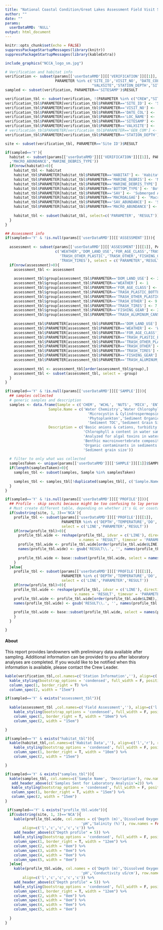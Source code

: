 ```yaml
---
title: "National Coastal Condition/Great Lakes Assessment Field Visit Summary"
author: ""
date: ""
params:
  userDataRMD: 'NULL'
output: html_document
---
```



```r
knitr::opts_chunk$set(echo = FALSE)
suppressPackageStartupMessages(library(knitr))
suppressPackageStartupMessages(library(kableExtra))


```

```r

include_graphics("NCCA_logo_sm.jpg")

```

```r

# Verification and habitat info
verification <- subset(params[['userDataRMD']][['VERIFICATION']][[1]], 
                       PARAMETER %in% c('SITE_ID','VISIT_NO', "DATE_COL","LOC_NAME",
                                        "VALXSITE",'STATION_DEPTH','SITESAMP'))
sampled <- subset(verification, PARAMETER=='SITESAMP')$RESULT

verification_tbl <- subset(verification, !(PARAMETER %in% c("CREW","SITESAMP")), select=c('PARAMETER','RESULT'))
verification_tbl$PARAMETER[verification_tbl$PARAMETER=='SITE_ID'] <- 'Site ID'
verification_tbl$PARAMETER[verification_tbl$PARAMETER=='VISIT_NO'] <- 'Visit Number'
verification_tbl$PARAMETER[verification_tbl$PARAMETER=='DATE_COL'] <- 'Sample Date'
verification_tbl$PARAMETER[verification_tbl$PARAMETER=='LOC_NAME'] <- 'Location'
verification_tbl$PARAMETER[verification_tbl$PARAMETER=='SITESAMP'] <- 'Site Sampled (Y/N)?'
verification_tbl$PARAMETER[verification_tbl$PARAMETER=='VALXSITE'] <- 'Sample Type'
# verification_tbl$PARAMETER[verification_tbl$PARAMETER=='GEN_COM'] <- 'General Site Comments'
verification_tbl$PARAMETER[verification_tbl$PARAMETER=='STATION_DEPTH'] <- 'Station Depth (m)'

site <- subset(verification_tbl, PARAMETER=='Site ID')$RESULT


```

```r
if(sampled=='Y'){
  habitat <- subset(params[['userDataRMD']][['VERIFICATION']][[1]], PARAMETER %in% c('HABITAT','BOTTOM_TYPE','MARINE_DEBRIS','SAV','SAV_ABUNDANCE','MACROALGAE'
  ,'MACRO_ABUNDANCE','MARINE_DEBRIS_TYPE'))
  if(nrow(habitat)>0){ 
    habitat_tbl <- habitat
    habitat_tbl$PARAMETER[habitat_tbl$PARAMETER=='HABITAT'] <- 'Habitat Type'
    habitat_tbl$PARAMETER[habitat_tbl$PARAMETER=='MARINE_DEBRIS'] <- 'Marine debris'
    habitat_tbl$PARAMETER[habitat_tbl$PARAMETER=='MARINE_DEBRIS_TYPE'] <- 'Marine debris type'
    habitat_tbl$PARAMETER[habitat_tbl$PARAMETER=='BOTTOM_TYPE'] <- 'Bottom type'
    habitat_tbl$PARAMETER[habitat_tbl$PARAMETER=='SAV'] <- 'Submerged Aquatic Vegetation (SAV)?'
    habitat_tbl$PARAMETER[habitat_tbl$PARAMETER=='MACROALGAE'] <- 'Macroalgae?'
    habitat_tbl$PARAMETER[habitat_tbl$PARAMETER=='SAV_ABUNDANCE'] <- 'SAV abundance'
    habitat_tbl$PARAMETER[habitat_tbl$PARAMETER=='MACRO_ABUNDANCE'] <- 'Macroalgae abundance'
    
    habitat_tbl <- subset(habitat_tbl, select=c('PARAMETER', 'RESULT'))
  }
}
```

```r

## Assessment info
if(sampled=='Y' & !is.null(params[['userDataRMD']][['ASSESSMENT']])){
  
  assessment <- subset(params[['userDataRMD']][['ASSESSMENT']][[1]], PARAMETER %in% 
                       c('WEATHER','DOM_LAND_USE','FOR_AGE_CLASS','TRASH_PLASTIC_BOTTLES',
                         'TRASH_OTHER_PLASTIC','TRASH_OTHER','FISHING_GEAR','TRASH_ALUMINUM_CANS',
                         'TRASH_TIRES'), select = c('PARAMETER','RESULT'))
  if(nrow(assessment)>0){
    assessment_tbl <- assessment
    
    assessment_tbl$group[assessment_tbl$PARAMETER=='DOM_LAND_USE'] <- 2
    assessment_tbl$group[assessment_tbl$PARAMETER=='WEATHER'] <- 1
    assessment_tbl$group[assessment_tbl$PARAMETER=='FOR_AGE_CLASS'] <- 3
    assessment_tbl$group[assessment_tbl$PARAMETER=='TRASH_PLASTIC_BOTTLES'] <- 5
    assessment_tbl$group[assessment_tbl$PARAMETER=='TRASH_OTHER_PLASTIC'] <- 6
    assessment_tbl$group[assessment_tbl$PARAMETER=='TRASH_OTHER'] <- 9
    assessment_tbl$group[assessment_tbl$PARAMETER=='TRASH_TIRES'] <- 7
    assessment_tbl$group[assessment_tbl$PARAMETER=='FISHING_GEAR'] <- 2
    assessment_tbl$group[assessment_tbl$PARAMETER=='TRASH_ALUMINUM_CANS'] <- 4
    
    assessment_tbl$PARAMETER[assessment_tbl$PARAMETER=='DOM_LAND_USE'] <- 'Shoreline dominant land use'
    assessment_tbl$PARAMETER[assessment_tbl$PARAMETER=='WEATHER'] <- 'Weather'
    assessment_tbl$PARAMETER[assessment_tbl$PARAMETER=='FOR_AGE_CLASS'] <- 'Shoreline forest age class'
    assessment_tbl$PARAMETER[assessment_tbl$PARAMETER=='TRASH_PLASTIC_BOTTLES'] <- 'Plastic bottle trash'
    assessment_tbl$PARAMETER[assessment_tbl$PARAMETER=='TRASH_OTHER_PLASTIC'] <- 'Other plastic trash'
    assessment_tbl$PARAMETER[assessment_tbl$PARAMETER=='TRASH_OTHER'] <- 'Other trash'
    assessment_tbl$PARAMETER[assessment_tbl$PARAMETER=='TRASH_TIRES'] <- 'Trash'
    assessment_tbl$PARAMETER[assessment_tbl$PARAMETER=='FISHING_GEAR'] <- 'Fishing gear trash'
    assessment_tbl$PARAMETER[assessment_tbl$PARAMETER=='TRASH_ALUMINUM_CANS'] <- 'Aluminum can trash'
    
    assessment_tbl <- assessment_tbl[order(assessment_tbl$group),]
    assessment_tbl <- subset(assessment_tbl, select = -group)
  }
}

```

```r
if(sampled=='Y' & !is.null(params[['userDataRMD']][['SAMPLE']])){
  ## samples collected
  # generic samples and description
  samples <- data.frame(Sample = c('CHEM', 'WCHL', 'NUTS', 'MICX', 'ENTE','BENT','PHYT','SEDO','SEDX','SEDC','SEDG'),
                    Sample.Name = c('Water Chemistry','Water Chlorophyll a','Nutrients',
                                      'Microcystin & Cylindrospermopsin', 'Enterococci','Benthic Macroinvertebrates',
                                      'Phytoplankton','Sediment Organics','Sediment Toxicity',
                                      'Sediment TOC','Sediment Grain Size'),
                    Description = c('Basic anions & cations, turbidity, organic carbon, pH',
                                    'Chlorophyll a content in water sample','Phosphorus and nitrogen',
                                    'Analyzed for algal toxins in water','*E.coli* and enterococci',
                                    'Benthic macroinvertebrate composition','Algal species composition',
                                    'Organic contaminants in sediments', 'Sediments for toxicity testing','Sediment total organic carbon',
                                    'Sediment grain size'))
  
  # filter to only what was collected
  samplesTaken <- unique(params[['userDataRMD']][['SAMPLE']][[1]]$SAMPLE_TYPE)[!(unique(params[['userDataRMD']][['SAMPLE']][[1]]$SAMPLE_TYPE) %in% 'SAMP')]
  if(length(samplesTaken)>0){
    samples_tbl <- subset(samples, Sample %in% samplesTaken)
  
    samples_tbl <- samples_tbl[!duplicated(samples_tbl[, c('Sample.Name')]), c('Sample.Name','Description')]
  }
}
```

```r
if(sampled=='Y' & !is.null(params[['userDataRMD']][['PROFILE']])){
  ## Profile - skip secchi because might be too confusing to lay person
  # Must create different table, depending on whether it's GL or coastal
  if(substring(site, 1, 3)=='NCA'){
    profile_tbl <- subset(params[['userDataRMD']][['PROFILE']][[1]], 
                          PARAMETER %in% c('DEPTH','TEMPERATURE','DO','PH','SALINITY'),
                          select = c('LINE','PARAMETER','RESULT'))
    if(nrow(profile_tbl)>0){
      profile_tbl.wide <- reshape(profile_tbl, idvar = c('LINE'), direction = 'wide',
                                  v.names = 'RESULT', timevar = 'PARAMETER')
      profile_tbl.wide <- profile_tbl.wide[order(profile_tbl.wide$LINE),]
      names(profile_tbl.wide) <- gsub('RESULT\\.', '', names(profile_tbl.wide))
      
      profile_tbl.wide <- base::subset(profile_tbl.wide, select = names(profile_tbl.wide) %in% c('DEPTH','DO','TEMPERATURE','PH','SALINITY'))
    }
  }else{
    profile_tbl <- subset(params[['userDataRMD']][['PROFILE']][[1]], 
                          PARAMETER %in% c('DEPTH','TEMPERATURE','DO','PH','CONDUCTIVITY'),
                          select = c('LINE','PARAMETER','RESULT'))
    if(nrow(profile_tbl)>0){
    profile_tbl.wide <- reshape(profile_tbl, idvar = c('LINE'), direction = 'wide',
                                v.names = 'RESULT', timevar = 'PARAMETER')
    profile_tbl.wide <- profile_tbl.wide[order(profile_tbl.wide$LINE),]
    names(profile_tbl.wide) <- gsub('RESULT\\.', '', names(profile_tbl.wide))
    
    profile_tbl.wide <- base::subset(profile_tbl.wide, select = names(profile_tbl.wide) %in% c('DEPTH','DO','TEMPERATURE','PH','CONDUCTIVITY'))
    }
  }

}
```

#### About
This report provides landowners with preliminary data available after sampling. Additional information can be provided to you after laboratory analyses are completed. If you would like to be notified when this information is available, please contact the Crew Leader.



```r
kable(verification_tbl,col.names=c('Station Information',''), align=c('l','r'), row.names=F) %>%
  kable_styling(bootstrap_options = 'condensed', full_width = F, position = "left") %>%
  column_spec(1, border_right = T) %>%
  column_spec(2, width = "15em")

if(sampled=='Y' & exists("assessment_tbl")){
  
  kable(assessment_tbl ,col.names=c('Field Assessment',''), align=c('l','r'), row.names=F) %>%
    kable_styling(bootstrap_options = 'condensed', full_width = F, position = "left") %>%
    column_spec(1, border_right = T, width = "10em") %>%
    column_spec(2, width = "15em")

} 

if(sampled=='Y' & exists("habitat_tbl")){
  kable(habitat_tbl,col.names=c('Habitat Data',''), align=c('l','r'), row.names=F) %>%
    kable_styling(bootstrap_options = 'condensed', full_width = F, position = "left") %>%
    column_spec(1, border_right = T, width = "10em") %>%
    column_spec(2, width = "15em")

}

```


```r
if(sampled=='Y' & exists("samples_tbl")){
  kable(samples_tbl, col.names=c('Sample Name', 'Description'), row.names = FALSE, align=c('l','r')) %>%
   add_header_above(c('Samples Sent for Laboratory Analysis'=2)) %>%
   kable_styling(bootstrap_options = 'condensed', full_width = F, position = "float_left") %>%
   column_spec(1, border_right = T, width = "15em") %>%
   column_spec(2, width = "15em")
}
```

```r
 if(sampled=='Y' & exists("profile_tbl.wide")){ 
  if(substring(site, 1, 3)=='NCA'){
    kable(profile_tbl.wide, col.names = c('Depth (m)','Dissolved Oxygen (mg/L)','Temperature (C)',
                                   'pH','Salinity (%)'), row.names = FALSE, 
        align=c('l','c','c','c','c')) %>%
    add_header_above(c("Depth profile" = 5)) %>%
    kable_styling(bootstrap_options = 'condensed', full_width = F, position = "float_left") %>%
    column_spec(1, border_right = T, width = "12em") %>%
    column_spec(2, width = "8em") %>%
    column_spec(3, width = "8em") %>%
    column_spec(4, width = "8em") %>%
    column_spec(5, width = "8em")
  }else{
    kable(profile_tbl.wide, col.names = c('Depth (m)','Dissolved Oxygen (mg/L)','Temperature (C)',
                                   'pH','Conductivity uS/cm'), row.names = FALSE, 
        align=c('l','c','c','c','c')) %>%
    add_header_above(c("Depth profile" = 5)) %>%
    kable_styling(bootstrap_options = 'condensed', full_width = F, position = "float_left") %>%
    column_spec(1, border_right = T, width = "12em") %>%
    column_spec(2, width = "8em") %>%
    column_spec(3, width = "8em") %>%
    column_spec(4, width = "8em") %>%
    column_spec(5, width = "8em")
    
  }
}

```


